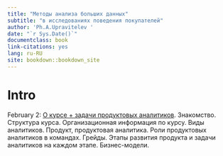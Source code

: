 ```yaml
--- 
title: "Методы анализа больших данных"
subtitle: "в исследованиях поведения покупателей"
author: 'Ph.A.Upravitelev '
date: "`r Sys.Date()`"
documentclass: book
link-citations: yes
lang: ru-RU
site: bookdown::bookdown_site
---
```


# Intro

February 2: [О курсе + задачи продуктовых аналитиков](#c1_intro). Знакомство. Структура курса. Организационная информация по курсу. Виды аналитиков. Продукт, продуктовая аналитика. Роли продуктовых аналитиков в командах. Грейды. Этапы развития продукта и задачи аналитиков на каждом этапе. Бизнес-модели.

<!-- September 18: [Метрики вовлечения и удержания](#c2_engagement) -->
